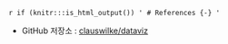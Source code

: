 `r if (knitr:::is_html_output()) '
# References {-}
'`

- GitHub 저장소 : [clauswilke/dataviz](https://github.com/clauswilke/dataviz)

